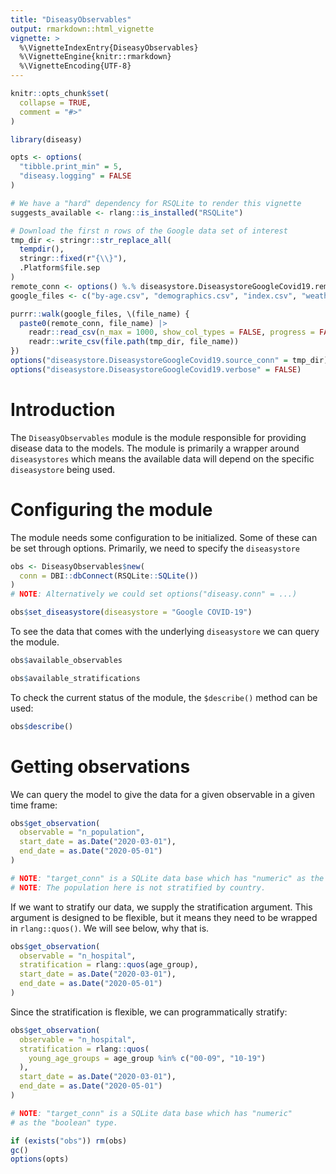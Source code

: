 ```yaml
---
title: "DiseasyObservables"
output: rmarkdown::html_vignette
vignette: >
  %\VignetteIndexEntry{DiseasyObservables}
  %\VignetteEngine{knitr::rmarkdown}
  %\VignetteEncoding{UTF-8}
---
```


```r
knitr::opts_chunk$set(
  collapse = TRUE,
  comment = "#>"
)
```

```r
library(diseasy)
```

```r
opts <- options(
  "tibble.print_min" = 5,
  "diseasy.logging" = FALSE
)

# We have a "hard" dependency for RSQLite to render this vignette
suggests_available <- rlang::is_installed("RSQLite")
```

```r
# Download the first n rows of the Google data set of interest
tmp_dir <- stringr::str_replace_all(
  tempdir(),
  stringr::fixed(r"{\\}"),
  .Platform$file.sep
)
remote_conn <- options() %.% diseasystore.DiseasystoreGoogleCovid19.remote_conn
google_files <- c("by-age.csv", "demographics.csv", "index.csv", "weather.csv")

purrr::walk(google_files, \(file_name) {
  paste0(remote_conn, file_name) |>
    readr::read_csv(n_max = 1000, show_col_types = FALSE, progress = FALSE) |>
    readr::write_csv(file.path(tmp_dir, file_name))
})
options("diseasystore.DiseasystoreGoogleCovid19.source_conn" = tmp_dir)
options("diseasystore.DiseasystoreGoogleCovid19.verbose" = FALSE)
```

# Introduction
The `DiseasyObservables` module is the module responsible for providing disease data to the models.
The module is primarily a wrapper around `diseasystores` which means the available data will depend on the specific
`diseasystore` being used.

# Configuring the module
The module needs some configuration to be initialized. Some of these can be set through options.
Primarily, we need to specify the `diseasystore`
```r
obs <- DiseasyObservables$new(
  conn = DBI::dbConnect(RSQLite::SQLite())
)
# NOTE: Alternatively we could set options("diseasy.conn" = ...)

obs$set_diseasystore(diseasystore = "Google COVID-19")
```

To see the data that comes with the underlying `diseasystore` we can query the module.
```r
obs$available_observables
```

```r
obs$available_stratifications
```

To check the current status of the module, the `$describe()` method can be used:
```r
obs$describe()
```

# Getting observations
We can query the model to give the data for a given observable in a given time frame:
```r
obs$get_observation(
  observable = "n_population",
  start_date = as.Date("2020-03-01"),
  end_date = as.Date("2020-05-01")
)

# NOTE: "target_conn" is a SQLite data base which has "numeric" as the "date" type.
# NOTE: The population here is not stratified by country.
```

If we want to stratify our data, we supply the stratification argument.
This argument is designed to be flexible, but it means they need to be wrapped in `rlang::quos()`.
We will see below, why that is.
```r
obs$get_observation(
  observable = "n_hospital",
  stratification = rlang::quos(age_group),
  start_date = as.Date("2020-03-01"),
  end_date = as.Date("2020-05-01")
)
```

Since the stratification is flexible, we can programmatically stratify:
```r
obs$get_observation(
  observable = "n_hospital",
  stratification = rlang::quos(
    young_age_groups = age_group %in% c("00-09", "10-19")
  ),
  start_date = as.Date("2020-03-01"),
  end_date = as.Date("2020-05-01")
)

# NOTE: "target_conn" is a SQLite data base which has "numeric"
# as the "boolean" type.
```

```r
if (exists("obs")) rm(obs)
gc()
options(opts)
```
